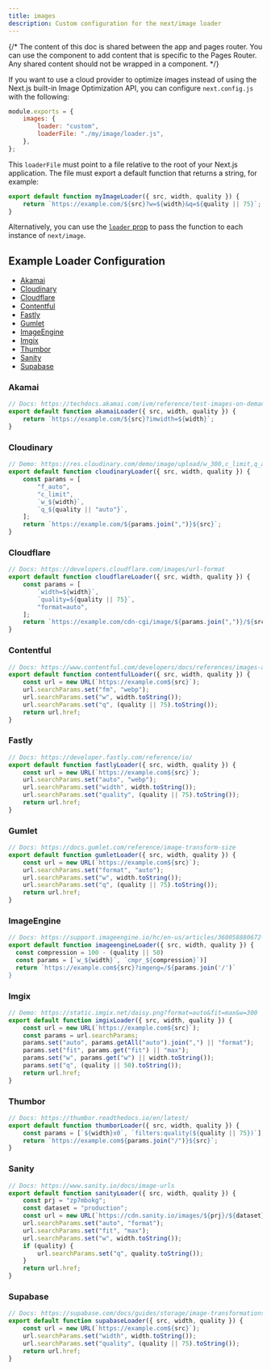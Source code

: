 ```yaml
---
title: images
description: Custom configuration for the next/image loader
---
```


{/* The content of this doc is shared between the app and pages router. You can use the  component to add content that is specific to the Pages Router. Any shared content should not be wrapped in a component. */}

If you want to use a cloud provider to optimize images instead of using the Next.js built-in Image Optimization API, you can configure `next.config.js` with the following:

```js filename="next.config.js"
module.exports = {
	images: {
		loader: "custom",
		loaderFile: "./my/image/loader.js",
	},
};
```

This `loaderFile` must point to a file relative to the root of your Next.js application. The file must export a default function that returns a string, for example:

```js
export default function myImageLoader({ src, width, quality }) {
	return `https://example.com/${src}?w=${width}&q=${quality || 75}`;
}
```

Alternatively, you can use the [`loader` prop](/docs/app/api-reference/components/image#loader) to pass the function to each instance of `next/image`.

## Example Loader Configuration

-   [Akamai](#akamai)
-   [Cloudinary](#cloudinary)
-   [Cloudflare](#cloudflare)
-   [Contentful](#contentful)
-   [Fastly](#fastly)
-   [Gumlet](#gumlet)
-   [ImageEngine](#imageengine)
-   [Imgix](#imgix)
-   [Thumbor](#thumbor)
-   [Sanity](#sanity)
-   [Supabase](#supabase)

### Akamai

```js
// Docs: https://techdocs.akamai.com/ivm/reference/test-images-on-demand
export default function akamaiLoader({ src, width, quality }) {
	return `https://example.com/${src}?imwidth=${width}`;
}
```

### Cloudinary

```js
// Demo: https://res.cloudinary.com/demo/image/upload/w_300,c_limit,q_auto/turtles.jpg
export default function cloudinaryLoader({ src, width, quality }) {
	const params = [
		"f_auto",
		"c_limit",
		`w_${width}`,
		`q_${quality || "auto"}`,
	];
	return `https://example.com/${params.join(",")}${src}`;
}
```

### Cloudflare

```js
// Docs: https://developers.cloudflare.com/images/url-format
export default function cloudflareLoader({ src, width, quality }) {
	const params = [
		`width=${width}`,
		`quality=${quality || 75}`,
		"format=auto",
	];
	return `https://example.com/cdn-cgi/image/${params.join(",")}/${src}`;
}
```

### Contentful

```js
// Docs: https://www.contentful.com/developers/docs/references/images-api/
export default function contentfulLoader({ src, width, quality }) {
	const url = new URL(`https://example.com${src}`);
	url.searchParams.set("fm", "webp");
	url.searchParams.set("w", width.toString());
	url.searchParams.set("q", (quality || 75).toString());
	return url.href;
}
```

### Fastly

```js
// Docs: https://developer.fastly.com/reference/io/
export default function fastlyLoader({ src, width, quality }) {
	const url = new URL(`https://example.com${src}`);
	url.searchParams.set("auto", "webp");
	url.searchParams.set("width", width.toString());
	url.searchParams.set("quality", (quality || 75).toString());
	return url.href;
}
```

### Gumlet

```js
// Docs: https://docs.gumlet.com/reference/image-transform-size
export default function gumletLoader({ src, width, quality }) {
	const url = new URL(`https://example.com${src}`);
	url.searchParams.set("format", "auto");
	url.searchParams.set("w", width.toString());
	url.searchParams.set("q", (quality || 75).toString());
	return url.href;
}
```

### ImageEngine

```js
// Docs: https://support.imageengine.io/hc/en-us/articles/360058880672-Directives
export default function imageengineLoader({ src, width, quality }) {
  const compression = 100 - (quality || 50)
  const params = [`w_${width}`, `cmpr_${compression}`)]
  return `https://example.com${src}?imgeng=/${params.join('/')`
}
```

### Imgix

```js
// Demo: https://static.imgix.net/daisy.png?format=auto&fit=max&w=300
export default function imgixLoader({ src, width, quality }) {
	const url = new URL(`https://example.com${src}`);
	const params = url.searchParams;
	params.set("auto", params.getAll("auto").join(",") || "format");
	params.set("fit", params.get("fit") || "max");
	params.set("w", params.get("w") || width.toString());
	params.set("q", (quality || 50).toString());
	return url.href;
}
```

### Thumbor

```js
// Docs: https://thumbor.readthedocs.io/en/latest/
export default function thumborLoader({ src, width, quality }) {
	const params = [`${width}x0`, `filters:quality(${quality || 75})`];
	return `https://example.com${params.join("/")}${src}`;
}
```

### Sanity

```js
// Docs: https://www.sanity.io/docs/image-urls
export default function sanityLoader({ src, width, quality }) {
	const prj = "zp7mbokg";
	const dataset = "production";
	const url = new URL(`https://cdn.sanity.io/images/${prj}/${dataset}${src}`);
	url.searchParams.set("auto", "format");
	url.searchParams.set("fit", "max");
	url.searchParams.set("w", width.toString());
	if (quality) {
		url.searchParams.set("q", quality.toString());
	}
	return url.href;
}
```

### Supabase

```js
// Docs: https://supabase.com/docs/guides/storage/image-transformations#nextjs-loader
export default function supabaseLoader({ src, width, quality }) {
	const url = new URL(`https://example.com${src}`);
	url.searchParams.set("width", width.toString());
	url.searchParams.set("quality", (quality || 75).toString());
	return url.href;
}
```
